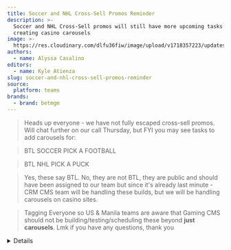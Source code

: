 ```yaml
---
title: Soccer and NHL Cross-Sell Promos Reminder
description: >-
  Soccer and NHL Cross-Sell promos will still have more upcoming tasks such as
  creating casino carousels
image: >-
  https://res.cloudinary.com/dlfu36fiw/image/upload/v1718357223/updates/betmgm-nj-and-mi-lmt-categories-update/thumb_yukntc.png
authors:
  - name: Alyssa Casalino
editors:
  - name: Kyle Atienza
slug: soccer-and-nhl-cross-sell-promos-reminder
source:
  platform: teams
brands:
  - brand: betmgm
---
```


> Heads up everyone - we have not fully escaped cross-sell promos. Will chat further on our call Thursday, but FYI you may see tasks to add carousels for:

> BTL SOCCER PICK A FOOTBALL

> BTL NHL PICK A PUCK

> Yes, these say BTL. No, they are not BTL, they are public and should have been assigned to our team but since it's already last minute - CRM CMS team will be handling these builds, but we will be handling carousels on casino sites.

> Tagging Everyone so US & Manila teams are aware that Gaming CMS should not be building/testing/scheduling these beyond **just carousels**. Lmk if you have any questions, thank you

<Details summary="Source">
  ![](https://res.cloudinary.com/dlfu36fiw/image/upload/v1718271012/updates/soccer-and-nhl-cross-sell-promos-reminder/chat_wrfvrg.png)
</Details>
